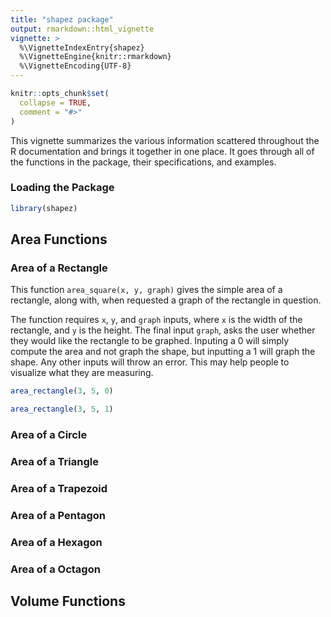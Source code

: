 ```yaml
---
title: "shapez package"
output: rmarkdown::html_vignette
vignette: >
  %\VignetteIndexEntry{shapez}
  %\VignetteEngine{knitr::rmarkdown}
  %\VignetteEncoding{UTF-8}
---
```


```r
knitr::opts_chunk$set(
  collapse = TRUE,
  comment = "#>"
)
```

This vignette summarizes the various information scattered throughout the R documentation and brings it together in one place. It goes through all of the functions in the package, their specifications, and examples.

### Loading the Package 

```r
library(shapez)
```

## Area Functions
### Area of a Rectangle

This function `area_square(x, y, graph)` gives the simple area of a rectangle, along with, when requested a graph of the rectangle in question. 

The function requires `x`, `y`, and `graph` inputs, where `x` is the width of the rectangle, and `y` is the height. The final input `graph`, asks the user whether they would like the rectangle to be graphed. Inputing a 0 will simply compute the area and not graph the shape, but inputting a 1 will graph the shape. Any other inputs will throw an error. This may help people to visualize what they are measuring. 

```r
area_rectangle(3, 5, 0)
```

```r
area_rectangle(3, 5, 1)
```


### Area of a Circle

### Area of a Triangle

### Area of a Trapezoid

### Area of a Pentagon

### Area of a Hexagon

### Area of a Octagon

## Volume Functions


